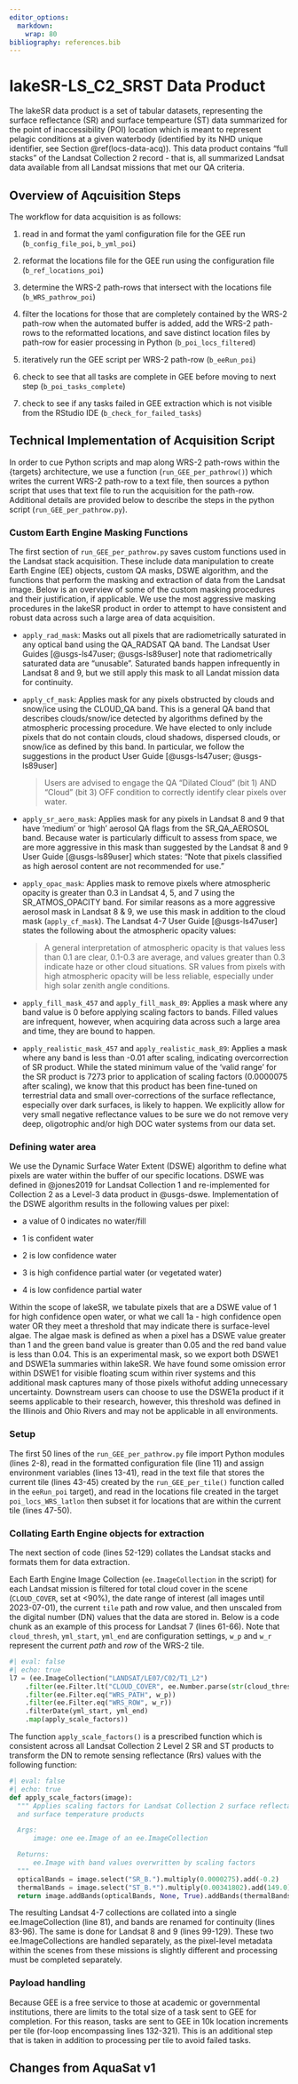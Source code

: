 ```yaml
---
editor_options:
  markdown:
    wrap: 80
bibliography: references.bib
---
```


# lakeSR-LS_C2_SRST Data Product {#LS-C2-SRST}

The lakeSR data product is a set of tabular datasets, representing the surface
reflectance (SR) and surface tempearture (ST) data summarized for the point of
inaccessibility (POI) location which is meant to represent pelagic conditions at
a given waterbody (identified by its NHD unique identifier, see Section
\@ref(locs-data-acq)). This data product contains "full stacks" of the Landsat
Collection 2 record - that is, all summarized Landsat data available from all
Landsat missions that met our QA criteria.

## Overview of Aqcuisition Steps

The workflow for data acquisition is as follows:

1.  read in and format the yaml configuration file for the GEE run
    (`b_config_file_poi`, `b_yml_poi`)

2.  reformat the locations file for the GEE run using the configuration file
    (`b_ref_locations_poi`)

3.  determine the WRS-2 path-rows that intersect with the locations file
    (`b_WRS_pathrow_poi`)

4.  filter the locations for those that are completely contained by the WRS-2
    path-row when the automated buffer is added, add the WRS-2 path-rows to the
    reformatted locations, and save distinct location files by path-row for
    easier processing in Python (`b_poi_locs_filtered`)

5.  iteratively run the GEE script per WRS-2 path-row (`b_eeRun_poi`)

6.  check to see that all tasks are complete in GEE before moving to next step
    (`b_poi_tasks_complete`)

7.  check to see if any tasks failed in GEE extraction which is not visible from
    the RStudio IDE (`b_check_for_failed_tasks`)

## Technical Implementation of Acquisition Script

In order to cue Python scripts and map along WRS-2 path-rows within the
{targets} architecture, we use a function (`run_GEE_per_pathrow()`) which writes
the current WRS-2 path-row to a text file, then sources a python script that
uses that text file to run the acquisition for the path-row. Additional details
are provided below to describe the steps in the python script
(`run_GEE_per_pathrow.py`).

### Custom Earth Engine Masking Functions

The first section of `run_GEE_per_pathrow.py` saves custom functions used in the
Landsat stack acquisition. These include data manipulation to create Earth
Engine (EE) objects, custom QA masks, DSWE algorithm, and the functions that
perform the masking and extraction of data from the Landsat image. Below is an
overview of some of the custom masking procedures and their justification, if
applicable. We use the most aggressive masking procedures in the lakeSR product
in order to attempt to have consistent and robust data across such a large area
of data acquisition.

-   `apply_rad_mask`: Masks out all pixels that are radiometrically saturated in
    any optical band using the QA_RADSAT QA band. The Landsat User Guides
    [@usgs-ls47user; @usgs-ls89user] note that radiometrically saturated data
    are "unusable". Saturated bands happen infrequently in Landsat 8 and 9, but
    we still apply this mask to all Landat mission data for continuity.

-   `apply_cf_mask`: Applies mask for any pixels obstructed by clouds and
    snow/ice using the CLOUD_QA band. This is a general QA band that describes
    clouds/snow/ice detected by algorithms defined by the atmospheric processing
    procedure. We have elected to only include pixels that do not contain
    clouds, cloud shadows, dispersed clouds, or snow/ice as defined by this
    band. In particular, we follow the suggestions in the product User Guide
    [@usgs-ls47user; @usgs-ls89user]

    > Users are advised to engage the QA “Dilated Cloud” (bit 1) AND
    > “Cloud” (bit 3) OFF condition to correctly identify clear pixels over
    > water.

-   `apply_sr_aero_mask`: Applies mask for any pixels in Landsat 8 and 9 that
    have 'medium' or 'high' aerosol QA flags from the SR_QA_AEROSOL band.
    Because water is particularly difficult to assess from space, we are more
    aggressive in this mask than suggested by the Landsat 8 and 9 User Guide
    [@usgs-ls89user] which states: "Note that pixels classified as high aerosol
    content are not recommended for use."

-   `apply_opac_mask`: Applies mask to remove pixels where atmospheric opacity
    is greater than 0.3 in Landsat 4, 5, and 7 using the SR_ATMOS_OPACITY band.
    For similar reasons as a more aggressive aerosol mask in Landsat 8 & 9, we
    use this mask in addition to the cloud mask (`apply_cf_mask`). The Landsat
    4-7 User Guide [@usgs-ls47user] states the following about the atmospheric
    opacity values:

    > A general interpretation of atmospheric opacity is that values
    > less than 0.1 are clear, 0.1-0.3 are average, and values greater than 0.3
    > indicate haze
    > or other cloud situations. SR values from pixels with high atmospheric
    > opacity will be
    > less reliable, especially under high solar zenith angle conditions.

-   `apply_fill_mask_457` and `apply_fill_mask_89`: Applies a mask where any
    band value is 0 before applying scaling factors to bands. Filled values are
    infrequent, however, when acquiring data across such a large area and time,
    they are bound to happen.

-   `apply_realistic_mask_457` and `apply_realistic_mask_89`: Applies a mask
    where any band is less than -0.01 after scaling, indicating overcorrection
    of SR product. While the stated minimum value of the 'valid range' for the
    SR product is 7273 prior to application of scaling factors (0.0000075 after
    scaling), we know that this product has been fine-tuned on terrestrial data
    and small over-corrections of the surface reflectance, especially over dark
    surfaces, is likely to happen. We explicitly allow for very small negative
    reflectance values to be sure we do not remove very deep, oligotrophic
    and/or high DOC water systems from our data set.

### Defining water area

We use the Dynamic Surface Water Extent (DSWE) algorithm to define what pixels
are water within the buffer of our specific locations. DSWE was defined in
@jones2019 for Landsat Collection 1 and re-implemented for Collection 2 as a
Level-3 data product in @usgs-dswe. Implementation of the DSWE algorithm results
in the following values per pixel:

-   a value of 0 indicates no water/fill

-   1 is confident water

-   2 is low confidence water

-   3 is high confidence partial water (or vegetated water)

-   4 is low confidence partial water

Within the scope of lakeSR, we tabulate pixels that are a DSWE value of 1 for
high confidence open water, or what we call 1a - high confidence open water OR
they meet a threshold that may indicate there is surface-level algae. The algae
mask is defined as when a pixel has a DSWE value greater than 1 and the green
band value is greater than 0.05 and the red band value is less than 0.04. This
is an experimental mask, so we export both DSWE1 and DSWE1a summaries within
lakeSR. We have found some omission error within DSWE1 for visible floating scum
within river systems and this additional mask captures many of those pixels
withofut adding unnecessary uncertainty. Downstream users can choose to use the
DSWE1a product if it seems applicable to their research, however, this threshold
was defined in the Illinois and Ohio Rivers and may not be applicable in all
environments.

### Setup

The first 50 lines of the `run_GEE_per_pathrow.py` file import Python modules
(lines 2-8), read in the formatted configuration file (line 11) and assign
environment variables (lines 13-41), read in the text file that stores the
current tile (lines 43-45) created by the `run_GEE_per_tile()` function called
in the `eeRun_poi` target), and read in the locations file created in the target
`poi_locs_WRS_latlon` then subset it for locations that are within the current
tile (lines 47-50).

### Collating Earth Engine objects for extraction

The next section of code (lines 52-129) collates the Landsat stacks and formats
them for data extraction.

Each Earth Engine Image Collection (`ee.ImageCollection` in the script) for each
Landsat mission is filtered for total cloud cover in the scene (`CLOUD_COVER`,
set at \<90%), the date range of interest (all images until 2023-07-01), the
current `tile` path and row value, and then unscaled from the digital number
(DN) values that the data are stored in. Below is a code chunk as an example of
this process for Landsat 7 (lines 61-66). Note that `cloud_thresh`, `yml_start`,
`yml_end` are configuration settings, `w_p` and `w_r` represent the current
*path* and *row* of the WRS-2 tile.

```python
#| eval: false
#| echo: true
l7 = (ee.ImageCollection("LANDSAT/LE07/C02/T1_L2")
    .filter(ee.Filter.lt("CLOUD_COVER", ee.Number.parse(str(cloud_thresh))))
    .filter(ee.Filter.eq("WRS_PATH", w_p))
    .filter(ee.Filter.eq("WRS_ROW", w_r))
    .filterDate(yml_start, yml_end)
    .map(apply_scale_factors))
```

The function `apply_scale_factors()` is a prescribed function which is
consistent across all Landsat Collection 2 Level 2 SR and ST products to
transform the DN to remote sensing reflectance (Rrs) values with the following
function:

```python
#| eval: false
#| echo: true
def apply_scale_factors(image):
  """ Applies scaling factors for Landsat Collection 2 surface reflectance 
  and surface temperature products

  Args:
      image: one ee.Image of an ee.ImageCollection

  Returns:
      ee.Image with band values overwritten by scaling factors
  """
  opticalBands = image.select("SR_B.").multiply(0.0000275).add(-0.2)
  thermalBands = image.select("ST_B.*").multiply(0.00341802).add(149.0)
  return image.addBands(opticalBands, None, True).addBands(thermalBands, None,True)
```

The resulting Landsat 4-7 collections are collated into a single
ee.ImageCollection (line 81), and bands are renamed for continuity (lines
83-96). The same is done for Landsat 8 and 9 (lines 99-129). These two
ee.ImageCollections are handled separately, as the pixel-level metadata within
the scenes from these missions is slightly different and processing must be
completed separately.

### Payload handling

Because GEE is a free service to those at academic or governmental institutions,
there are limits to the total size of a task sent to GEE for completion. For
this reason, tasks are sent to GEE in 10k location increments per tile (for-loop
encompassing lines 132-321). This is an additional step that is taken in
addition to processing per tile to avoid failed tasks.

## Changes from AquaSat v1
